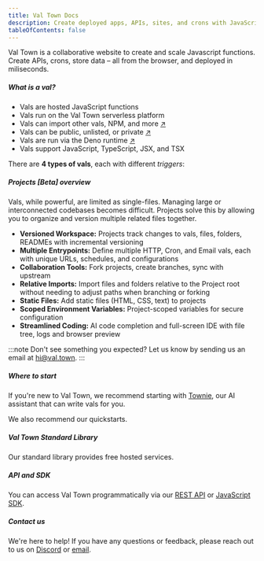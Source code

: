 ```yaml
---
title: Val Town Docs
description: Create deployed apps, APIs, sites, and crons with JavaScript
tableOfContents: false
---
```



Val Town is a collaborative website to create and scale Javascript functions. Create APIs, crons, store data – all from the browser, and deployed in miliseconds.

##### What is a val?

- Vals are hosted JavaScript functions
- Vals run on the Val Town serverless platform
- Vals can import other vals, NPM, and more [↗](/reference/import)
- Vals can be public, unlisted, or private [↗](/reference/permissions)
- Vals are run via the Deno runtime [↗](/reference/runtime)
- Vals support JavaScript, TypeScript, JSX, and TSX

There are **4 types of vals**, each with different _triggers_:

<CardGrid>
  <LinkCard
    title="Script"
    description="Triggered manually"
    href="/types/script"
  />
  <LinkCard
    title="HTTP"
    description="Triggered by https requests. You can make APIs or websites"
    href="/types/http"
  />
  <LinkCard
    title="Cron"
    description="Triggered by a timer or cron expression"
    href="/types/cron"
  />
  <LinkCard
    title="Email"
    description="Triggered by an incoming email"
    href="/types/email"
  />
</CardGrid>

##### Projects [Beta] overview
Vals, while powerful, are limited as single-files. Managing large or interconnected codebases becomes difficult. Projects solve this by allowing you to organize and version multiple related files together.
- **Versioned Workspace:** Projects track changes to vals, files, folders, READMEs with incremental versioning
- **Multiple Entrypoints:** Define multiple HTTP, Cron, and Email vals, each with unique URLs, schedules, and configurations
- **Collaboration Tools:** Fork projects, create branches, sync with upstream
- **Relative Imports:** Import files and folders relative to the Project root without needing to adjust paths when branching or forking
- **Static Files:** Add static files (HTML, CSS, text) to projects
- **Scoped Environment Variables:** Project-scoped variables for secure configuration
- **Streamlined Coding:** AI code completion and full-screen IDE with file tree, logs and browser preview

:::note
Don't see something you expected? Let us know by sending us an email at <a href="mailto:hi@val.town">hi@val.town</a>.
:::

##### Where to start

If you're new to Val Town, we recommend starting with [Townie](https://www.val.town/townie), our AI assistant that can write vals for you.

We also recommend our quickstarts.

<CardGrid>
  <LinkCard
    title="Your first HTTP val"
    description="Create a link in bio website"
    href="/quickstarts/first-website"
  />
  <LinkCard
    title="Your first cron val"
    description="Send yourself a daily weather email"
    href="/quickstarts/first-cron"
  />
</CardGrid>

##### Val Town Standard Library

Our standard library provides free hosted services.

<CardGrid>
  <LinkCard
    title="SQLite"
    description="Store and retrieve structured data"
    href="/std/sqlite"
  />
  <LinkCard
    title="Blob Storage"
    description="Store and retrieve any data"
    href="/std/blob"
  />
  <LinkCard
    title="OpenAI"
    description="Use the OpenAI API"
    href="/std/openai"
  />
  <LinkCard title="Email" description="Send emails" href="/std/email" />
  <LinkCard
    title="Proxied Fetch"
    description="Make requests from anonymous IP addresses"
    href="/std/fetch"
  />
</CardGrid>

##### API and SDK

You can access Val Town programmatically via our [REST API](/api/) or [JavaScript SDK](/api/sdk).

##### Contact us

We're here to help! If you have any questions or feedback, please reach out to us on [Discord](https://discord.gg/dHv45uN5RY) or [email](mailto:docs-help@val.town).
